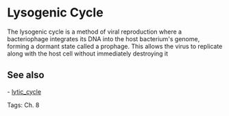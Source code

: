 = Lysogenic Cycle =

The lysogenic cycle is a method of viral reproduction where a bacteriophage integrates its DNA into the host bacterium's genome, 
forming a dormant state called a prophage. This allows the virus to replicate along with the host cell without immediately destroying it

== See also ==
- [[lytic_cycle]] 
   
Tags: Ch. 8
